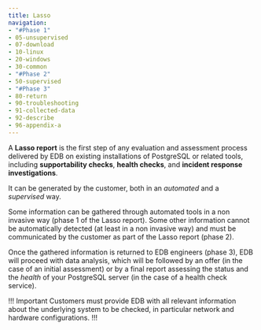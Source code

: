 ```yaml
---
title: Lasso
navigation:
- "#Phase 1"
- 05-unsupervised
- 07-download
- 10-linux
- 20-windows
- 30-common
- "#Phase 2"
- 50-supervised
- "#Phase 3"
- 80-return
- 90-troubleshooting
- 91-collected-data
- 92-describe
- 96-appendix-a
---
```


A **Lasso report** is the first step of any evaluation and assessment
process delivered by EDB on existing installations of PostgreSQL
or related tools, including **supportability checks**, **health checks**,
and **incident response investigations**.

It can be generated by the customer, both in an _automated_
and a _supervised_ way.

Some information can be gathered through automated
tools in a non invasive way (phase 1 of the Lasso report).
Some other information cannot be automatically detected
(at least in a non invasive way) and must be communicated by the
customer as part of the Lasso report (phase 2).

Once the gathered information is returned to EDB
engineers (phase 3), EDB will proceed with data analysis,
which will be followed by an offer (in the case of an initial assessment)
or by a final report assessing the status and
the _health_ of your PostgreSQL server (in the case of a health check
service).

!!! Important
Customers must provide EDB with all relevant
information about the underlying system to be checked,
in particular network and hardware configurations.
!!!
